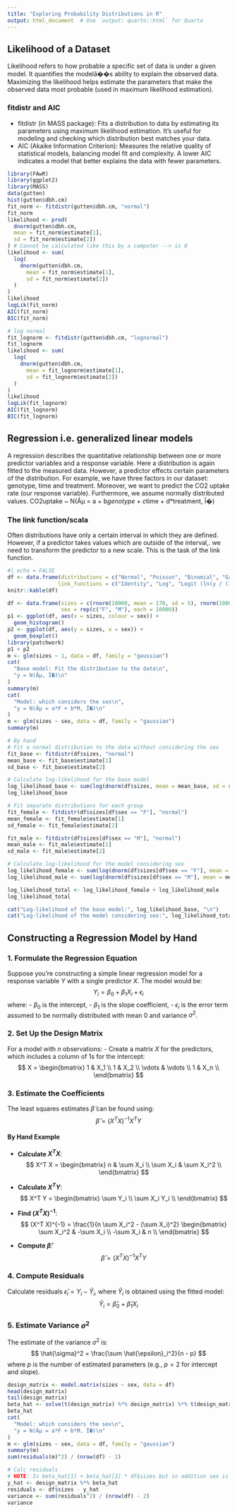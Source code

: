 ```yaml
---
title: "Exploring Probability Distributions in R"
output: html_document  # Use `output: quarto::html` for Quarto
---
```


## Likelihood of a Dataset
Likelihood refers to how probable a specific set of data is under a given model.
It quantifies the modelâ��s ability to explain the observed data.
Maximizing the likelihood helps estimate the parameters that make the observed data
most probable (used in maximum likelihood estimation).

### fitdistr and AIC
- fitdistr (in MASS package): Fits a distribution to data by estimating
  its parameters using maximum likelihood estimation.
  It's useful for modeling and checking which distribution best matches your data.
- AIC (Akaike Information Criterion): Measures the relative quality
  of statistical models, balancing model fit and complexity. A lower AIC
  indicates a model that better explains the data with fewer parameters.

```r
library(FAwR)
library(ggplot2)
library(MASS)
data(gutten)
hist(gutten$dbh.cm)
fit_norm <- fitdistr(gutten$dbh.cm, "normal")
fit_norm
likelihood <- prod(
  dnorm(gutten$dbh.cm,
  mean = fit_norm$estimate[1],
  sd = fit_norm$estimate[2])
) # Cannot be calculated like this by a computer --> is 0
likelihood <- sum(
  log(
    dnorm(gutten$dbh.cm,
      mean = fit_norm$estimate[1],
      sd = fit_norm$estimate[2])
  )
)
likelihood
logLik(fit_norm)
AIC(fit_norm)
BIC(fit_norm)

# log normal
fit_lognorm <- fitdistr(gutten$dbh.cm, "lognormal")
fit_lognorm
likelihood <- sum(
  log(
    dnorm(gutten$dbh.cm,
      mean = fit_lognorm$estimate[1],
      sd = fit_lognorm$estimate[2])
  )
)
likelihood
logLik(fit_lognorm)
AIC(fit_lognorm)
BIC(fit_lognorm)
```

## Regression i.e. generalized linear models

A regression describes the quantitative relationship between
one or more predictor variables and a response variable.
Here a distribution is again fitted to the measured data.
However, a predictor effects certain parameters of the distribution.
For example, we have three factors in our dataset: genotype, time and treatment.
Moreover, we want to predict the CO2 uptake rate (our response variable).
Furthermore, we assume normally distributed values.
CO2uptake ~ N(Âµ = a + b*genotype + c*time + d*treatment, Ï�)

### The link function/scala
Often distributions have only a certain interval in which they
are defined. However, if a predictor takes values which are outside
of the interval,. we need to transform the predictor to a new scale.
This is the task of the link function. 



```r
#| echo = FALSE
df <- data.frame(distributions = c("Normal", "Poisson", "Binomial", "Gamma", "Negative Binomial"),
                link_functions = c("Identity", "Log", "Logit (ln(y / (1 - y))", "Inverse", "Log"))
knitr::kable(df)
```


```r
df <- data.frame(sizes = c(rnorm(10000, mean = 170, sd = 5), rnorm(10000, mean = 182, sd = 5)),
                 sex = rep(c("F", "M"), each = 10000))
p1 <- ggplot(df, aes(x = sizes, colour = sex)) +
  geom_histogram()
p2 <- ggplot(df, aes(y = sizes, x = sex)) +
  geom_boxplot()
library(patchwork)
p1 + p2
m <- glm(sizes ~ 1, data = df, family = "gaussian")
cat(
  "Base model: Fit the distribution to the data\n",
  "y = N(Âµ, Ï�)\n"
)
summary(m)
cat(
  "Model: which considers the sex\n",
  "y = N(Âµ = a*F + b*M, Ï�)\n"
)
m <- glm(sizes ~ sex, data = df, family = "gaussian")
summary(m)

# By hand
# Fit a normal distribution to the data without considering the sex
fit_base <- fitdistr(df$sizes, "normal")
mean_base <- fit_base$estimate[1]
sd_base <- fit_base$estimate[2]

# Calculate log-likelihood for the base model
log_likelihood_base <- sum(log(dnorm(df$sizes, mean = mean_base, sd = sd_base)))
log_likelihood_base

# Fit separate distributions for each group
fit_female <- fitdistr(df$sizes[df$sex == "F"], "normal")
mean_female <- fit_female$estimate[1]
sd_female <- fit_female$estimate[2]

fit_male <- fitdistr(df$sizes[df$sex == "M"], "normal")
mean_male <- fit_male$estimate[1]
sd_male <- fit_male$estimate[2]

# Calculate log-likelihood for the model considering sex
log_likelihood_female <- sum(log(dnorm(df$sizes[df$sex == "F"], mean = mean_female, sd = sd_female)))
log_likelihood_male <- sum(log(dnorm(df$sizes[df$sex == "M"], mean = mean_male, sd = sd_male)))

log_likelihood_total <- log_likelihood_female + log_likelihood_male
log_likelihood_total

cat("Log-likelihood of the base model:", log_likelihood_base, "\n")
cat("Log-likelihood of the model considering sex:", log_likelihood_total, "\n")

```


## Constructing a Regression Model by Hand

### 1. Formulate the Regression Equation

Suppose you're constructing a simple linear regression model for a response variable $Y$ with a single predictor $X$. The model would be:
$$
Y_i = \beta_0 + \beta_1 X_i + \epsilon_i
$$
where:
- $\beta_0$ is the intercept,
- $\beta_1$ is the slope coefficient,
- $\epsilon_i$ is the error term assumed to be normally distributed with mean 0 and variance $\sigma^2$.

### 2. Set Up the Design Matrix

For a model with $n$ observations:
- Create a matrix $X$ for the predictors, which includes a column of 1s for the intercept:
$$
X = \begin{bmatrix}
1 & X_1 \\
1 & X_2 \\
\vdots & \vdots \\
1 & X_n \\
\end{bmatrix}
$$

### 3. Estimate the Coefficients

The least squares estimates $\hat{\beta}$ can be found using:
$$
\hat{\beta} = (X^T X)^{-1} X^T Y
$$

#### By Hand Example

- **Calculate $X^T X$**:
$$
X^T X = \begin{bmatrix}
n & \sum X_i \\
\sum X_i & \sum X_i^2 \\
\end{bmatrix}
$$

- **Calculate $X^T Y$**:
$$
X^T Y = \begin{bmatrix}
\sum Y_i \\
\sum X_i Y_i \\
\end{bmatrix}
$$

- **Find $(X^T X)^{-1}$**:
$$
(X^T X)^{-1} = \frac{1}{n \sum X_i^2 - (\sum X_i)^2} \begin{bmatrix}
\sum X_i^2 & -\sum X_i \\
-\sum X_i & n \\
\end{bmatrix}
$$

- **Compute $\hat{\beta}$**:
$$
\hat{\beta} = (X^T X)^{-1} X^T Y
$$

### 4. Compute Residuals

Calculate residuals $\hat{\epsilon}_i = Y_i - \hat{Y}_i$, where $\hat{Y}_i$ is obtained using the fitted model:
$$
\hat{Y}_i = \hat{\beta}_0 + \hat{\beta}_1 X_i
$$

### 5. Estimate Variance $\sigma^2$

The estimate of the variance $\sigma^2$ is:
$$
\hat{\sigma}^2 = \frac{\sum \hat{\epsilon}_i^2}{n - p}
$$
where $p$ is the number of estimated parameters (e.g., $p = 2$ for intercept and slope).

```r
design_matrix <- model.matrix(sizes ~ sex, data = df)
head(design_matrix)
tail(design_matrix)
beta_hat <- solve(t(design_matrix) %*% design_matrix) %*% t(design_matrix) %*% df$sizes
beta_hat
cat(
  "Model: which considers the sex\n",
  "y = N(Âµ = a*F + b*M, Ï�)\n"
)
m <- glm(sizes ~ sex, data = df, family = "gaussian")
summary(m)
sum(residuals(m)^2) / (nrow(df) - 2)

# Calc residuals
# NOTE: Is beta_hat[1] + beta_hat[2] * df$sizes but in addition sex is considered
y_hat <- design_matrix %*% beta_hat 
residuals <- df$sizes - y_hat
variance <- sum(residuals^2) / (nrow(df) - 2)
variance


```
 

